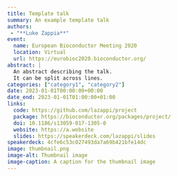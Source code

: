 ```yaml
---
title: Template talk
summary: An example template talk
authors:
 - "**Luke Zappia**"
event:
  name: European Bioconductor Meeting 2020
  location: Virtual
  url: https://eurobioc2020.bioconductor.org/
abstract: |
  An abstract describing the talk.
  It can be split across lines.
categories: ["category1", "category2"]
date: 2023-01-01T00:00:00+00:00
date_end: 2023-01-01T01:00:00+01:00
links:
  code: https://github.com/lazappi/project
  package: https://bioconductor.org/packages/project/
  doi: 10.1186/s13059-017-1305-0
  website: https://a.website
  slides: https://speakerdeck.com/lazappi/slides
speakerdeck: 4cfe6c53c027493da7a69b421bfe14dc
image: thumbnail.png
image-alt: Thumbnail image
image-caption: A caption for the thumbnail image
---
```


